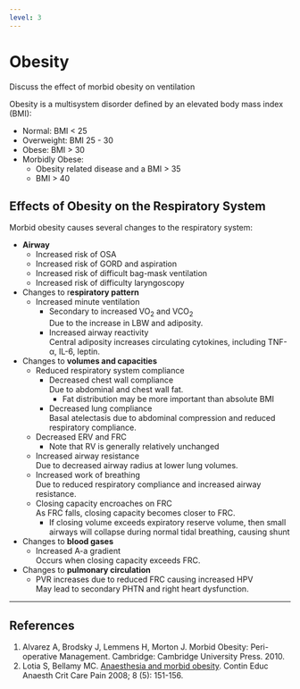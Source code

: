 ```yaml
---
level: 3
---
```


# Obesity

:::CICM
Discuss the effect of morbid obesity on ventilation
:::

Obesity is a multisystem disorder defined by an elevated body mass index (BMI):

* Normal: BMI < 25
* Overweight: BMI 25 - 30
* Obese: BMI > 30
* Morbidly Obese:\
    * Obesity related disease and a BMI > 35
    * BMI > 40

## Effects of Obesity on the Respiratory System

Morbid obesity causes several changes to the respiratory system:

* **Airway**
    * Increased risk of OSA
    * Increased risk of GORD and aspiration
    * Increased risk of difficult bag-mask ventilation
    * Increased risk of difficulty laryngoscopy
* Changes to r**espiratory pattern**
    * Increased minute ventilation
        *  Secondary to increased VO~2~ and VCO~2~\
        Due to the increase in LBW and adiposity. 
        * Increased airway reactivity\
        Central adiposity increases circulating cytokines, including TNF-α, IL-6, leptin.
* Changes to **volumes and capacities**
    * Reduced respiratory system compliance
        * Decreased chest wall compliance\
        Due to abdominal and chest wall fat.
            * Fat distribution may be more important than absolute BMI
        * Decreased lung compliance\
        Basal atelectasis due to abdominal compression and reduced respiratory compliance.
    * Decreased ERV and FRC\
        * Note that RV is generally relatively unchanged
    * Increased airway resistance\
    Due to decreased airway radius at lower lung volumes. 
    * Increased work of breathing\
    Due to reduced respiratory compliance and increased airway resistance.
    * Closing capacity encroaches on FRC\
    As FRC falls, closing capacity becomes closer to FRC.
        * If closing volume exceeds expiratory reserve volume, then small airways will collapse during normal tidal breathing, causing shunt
* Changes to **blood gases**
    * Increased A-a gradient\
    Occurs when closing capacity exceeds FRC. 
* Changes to **pulmonary circulation**\
    * PVR increases due to reduced FRC causing increased HPV\
    May lead to secondary PHTN and right heart dysfunction.

---

## References


1. Alvarez A, Brodsky J, Lemmens H, Morton J. Morbid Obesity: Peri-operative Management. Cambridge: Cambridge University Press. 2010.
2. Lotia S, Bellamy MC. [Anaesthesia and morbid obesity](https://academic.oup.com/bjaed/article/8/5/151/268305/Anaesthesia-and-morbid-obesity). Contin Educ Anaesth Crit Care Pain 2008; 8 (5): 151-156.